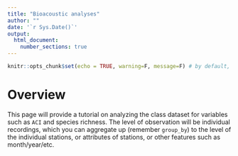 ```yaml
---
title: "Bioacoustic analyses"
author: ""
date: '`r Sys.Date()`'
output: 
  html_document:
    number_sections: true
---
```


```r
knitr::opts_chunk$set(echo = TRUE, warning=F, message=F) # by default, print out all of the chunks with commands
```

# Overview 

This page will provide a tutorial on analyzing the class dataset for variables such as `ACI` and species richness. The level of observation will be individual recordings, which you can aggregate up (remember `group_by`) to the level of the individual stations, or attributes of stations, or other features such as month/year/etc.